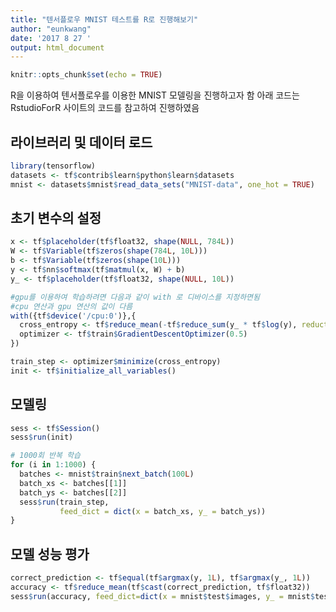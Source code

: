 ```yaml
---
title: "텐서플로우 MNIST 테스트를 R로 진행해보기"
author: "eunkwang"
date: '2017 8 27 '
output: html_document
---
```


```r
knitr::opts_chunk$set(echo = TRUE)
```

R을 이용하여 텐서플로우를 이용한 MNIST 모델링을 진행하고자 함
아래 코드는 RstudioForR 사이트의 코드를 참고하여 진행하였음

## 라이브러리 및 데이터 로드

```r
library(tensorflow)
datasets <- tf$contrib$learn$python$learn$datasets
mnist <- datasets$mnist$read_data_sets("MNIST-data", one_hot = TRUE)
```


## 초기 변수의 설정

```r
x <- tf$placeholder(tf$float32, shape(NULL, 784L))
W <- tf$Variable(tf$zeros(shape(784L, 10L)))
b <- tf$Variable(tf$zeros(shape(10L)))
y <- tf$nn$softmax(tf$matmul(x, W) + b)
y_ <- tf$placeholder(tf$float32, shape(NULL, 10L))

#gpu를 이용하여 학습하려면 다음과 같이 with 로 디바이스를 지정하면됨
#cpu 연산과 gpu 연산의 값이 다름
with({tf$device('/cpu:0')},{
  cross_entropy <- tf$reduce_mean(-tf$reduce_sum(y_ * tf$log(y), reduction_indices=1L))
  optimizer <- tf$train$GradientDescentOptimizer(0.5)
})

train_step <- optimizer$minimize(cross_entropy)
init <- tf$initialize_all_variables()
```


## 모델링

```r
sess <- tf$Session()
sess$run(init)

# 1000회 반복 학습
for (i in 1:1000) {
  batches <- mnist$train$next_batch(100L)
  batch_xs <- batches[[1]]
  batch_ys <- batches[[2]]
  sess$run(train_step,
           feed_dict = dict(x = batch_xs, y_ = batch_ys))
}

```

## 모델 성능 평가

```r
correct_prediction <- tf$equal(tf$argmax(y, 1L), tf$argmax(y_, 1L))
accuracy <- tf$reduce_mean(tf$cast(correct_prediction, tf$float32))
sess$run(accuracy, feed_dict=dict(x = mnist$test$images, y_ = mnist$test$labels))
```
